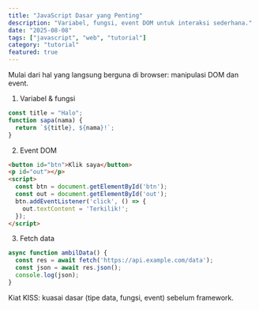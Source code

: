 ```yaml
---
title: "JavaScript Dasar yang Penting"
description: "Variabel, fungsi, event DOM untuk interaksi sederhana."
date: "2025-08-08"
tags: ["javascript", "web", "tutorial"]
category: "tutorial"
featured: true
---
```


Mulai dari hal yang langsung berguna di browser: manipulasi DOM dan event.

1) Variabel & fungsi

```js
const title = "Halo";
function sapa(nama) {
  return `${title}, ${nama}!`;
}
```

2) Event DOM

```html
<button id="btn">Klik saya</button>
<p id="out"></p>
<script>
  const btn = document.getElementById('btn');
  const out = document.getElementById('out');
  btn.addEventListener('click', () => {
    out.textContent = 'Terkilik!';
  });
</script>
```

3) Fetch data

```js
async function ambilData() {
  const res = await fetch('https://api.example.com/data');
  const json = await res.json();
  console.log(json);
}
```

Kiat KISS: kuasai dasar (tipe data, fungsi, event) sebelum framework.



